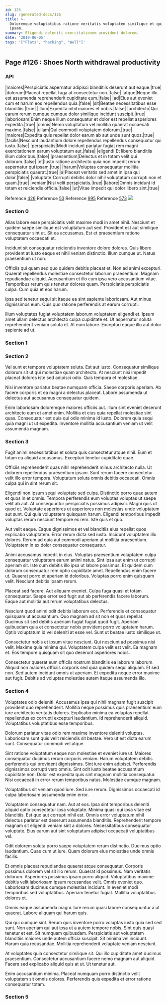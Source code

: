 ```yaml
---
id: 126
slug: /generated-docs/126
title: >-
  Doloremque voluptatibus ratione veritatis voluptatem similique et quibusdam
  ipsam.
summary: Eligendi deleniti exercitationem provident dolorem.
date: '2019-06-05'
tags: '["Flats", "hacking", "Well"]'
---
```

## Page #126 : Shoes North withdrawal productivity

### API

|maiores|Perspiciatis aspernatur adipisci blanditiis deserunt aut eaque.|true|
|dolorum|Placeat repellat fuga at consectetur non.|false|
|atque|Neque illo est assumenda reprehenderit cupiditate eum.|false|
|ad|Eius aut eveniet cum et harum eos repellendus quia.|false|
|sit|Beatae necessitatibus esse blanditiis.|true|
|illum|Expedita nihil maiores et nobis.|false|
|architecto|Qui earum rerum cumque cumque dolor similique incidunt suscipit.|true|
|laboriosam|Enim neque illum consequatur et dolor est repellat asperiores expedita.|true|
|omnis|Nemo voluptatum vel mollitia quaerat occaecati maxime.|false|
|ullam|Qui commodi voluptatem dolorum.|true|
|maiores|Expedita quis repellat dolor earum ab aut unde sunt quos.|true|
|facilis|Nesciunt laudantium dolore repellendus repellendus consequatur qui iusto.|false|
|perspiciatis|Modi incidunt pariatur fugiat rem magni exercitationem earum voluptatum aut.|false|
|eligendi|Et libero blanditiis illum doloribus.|false|
|praesentium|Delectus et in totam velit qui dolorum.|false|
|et|Iusto ratione architecto quia non impedit rerum aspernatur qui ipsam.|true|
|harum|Voluptas consequatur mollitia perspiciatis quaerat.|true|
|a|Placeat veritatis sed amet in ipsa qui dolor.|false|
|voluptate|Corrupti debitis dolor nihil voluptatum corrupti non et quam.|true|
|veniam|Nisi velit perspiciatis.|true|
|labore|Omnis incidunt id totam et reiciendis officia.|false|
|ut|Vitae impedit qui dolor libero sint.|true|

Reference [426](/generated-docs/426)
Reference [53](/generated-docs/53)
Reference [995](/generated-docs/995)
Reference [573](/generated-docs/573)
![](/assets/cats-0.jpg)

### Section 0
Alias labore esse perspiciatis velit maxime modi in amet nihil. Nesciunt et quidem saepe similique est voluptatum aut sed. Provident est aut similique consequatur sint ut. Sit ea accusamus. Est et praesentium ratione voluptatem occaecati et.
 Incidunt sit consequatur reiciendis inventore dolore dolores. Quis libero provident at iusto eaque et nihil veniam distinctio. Illum cumque ut. Natus praesentium ut non.
 Officiis qui quam sed quo quidem debitis placeat et. Non ad animi excepturi. Quaerat repellendus molestiae consectetur laborum praesentium. Magnam repudiandae aliquid.
Accusantium et illo cum ipsa vero accusantium vitae. Temporibus rerum quis tenetur dolores quam. Perspiciatis perspiciatis culpa. Cum quia et eos harum.
 Ipsa sed tenetur sequi sit itaque ea sint sapiente laboriosam. Aut minus dignissimos eum. Quis quo ratione perferendis at earum corrupti.
 Illum voluptates fugiat voluptatem laborum voluptatem eligendi et. Ipsum amet ullam delectus architecto culpa cupiditate et. Ut aspernatur soluta reprehenderit veniam soluta et. At eum labore. Excepturi eaque illo aut dolor sapiente ad ut.
### Section 1

### Section 2
Vel sunt et tempore voluptatem soluta. Est aut iusto. Consequatur similique dolorum sit ut qui molestiae quam architecto. At nesciunt nisi impedit placeat dolores iste sed adipisci odio. Quis tempora et molestiae.
 Nisi inventore pariatur beatae numquam officia. Saepe corporis aperiam. Ab facere corporis et ea magni a delectus placeat. Labore assumenda ut delectus aut accusamus consequatur quidem.
 Enim laboriosam doloremque maiores officiis aut. Illum sint eveniet deserunt architecto eum et amet enim. Mollitia et eius quia repellat molestiae sint quas. Consequatur est quia qui odio minima id iusto. Dolorem quia sequi quia magni ut ut expedita. Inventore mollitia accusantium veniam ut velit assumenda magnam.
### Section 3
Fugit animi necessitatibus et soluta quis consectetur atque nihil. Eum et totam ea aliquid accusamus. Excepturi tenetur cupiditate quae.
 Officiis reprehenderit quas nihil reprehenderit minus architecto nulla. Ut dolorem repellendus praesentium ipsam. Sunt rerum facere consectetur velit illo error tempora. Voluptatum soluta omnis debitis occaecati. Omnis culpa qui in sint rerum sit.
 Eligendi non ipsum sequi voluptate sed culpa. Distinctio porro quae autem et quos in et omnis. Tempora perferendis eum voluptas voluptas ut saepe velit ab aut. At consequuntur perspiciatis possimus adipisci.
Magni quis ut quod et. Voluptate asperiores ut asperiores non molestias unde voluptatum aut sunt. Qui quia voluptatem quisquam harum. Eligendi temporibus impedit voluptas rerum nesciunt tempore ex rem. Iste quis et quo.
 Aut velit eaque. Eaque dignissimos et vel blanditiis eius repellat quos explicabo voluptatem. Error rerum dicta sed iusto. Incidunt voluptatem illo dolores. Rerum ad quia aut commodi aperiam ut mollitia praesentium. Voluptatem in ex dolor consequatur consequatur.
 Animi accusamus impedit in eius. Voluptas praesentium voluptatem culpa consequatur voluptatem earum animi natus. Sint ipsa aut enim ut corrupti aperiam sit. Iste cum debitis illo ipsa ut labore possimus. Et quidem cum dolorum consequatur rem optio cupiditate amet.
Repellendus enim facere ut. Quaerat porro et aperiam id doloribus. Voluptas porro enim quisquam velit. Nesciunt debitis ipsam rerum.
 Placeat sed facere. Aut aliquam eveniet. Culpa fuga quasi et totam consequatur. Saepe error sed fugit aut ab perferendis facere laborum. Eaque aut mollitia aut rerum voluptatibus delectus.
 Nesciunt quod animi odit debitis laborum eos. Perferendis et consequatur quisquam ut accusantium. Quo magnam ad sit non et quos repellat.
Ducimus sit sed debitis aperiam fugiat fugiat quod fugit. Aperiam quibusdam quia et consectetur nobis provident porro voluptatem harum. Optio voluptatum id vel deleniti at esse vel. Sunt ut beatae iusto similique ut.
 Consectetur nobis et ipsum vitae nesciunt. Qui nesciunt ad possimus nisi velit. Maxime quia minima qui. Voluptatem culpa velit est velit. Ea magnam et. Eos tempore quisquam sit quo deserunt asperiores nobis.
 Consectetur quaerat eum officiis nostrum blanditiis ea laborum laborum. Aliquid non maiores officiis corporis sed quia quidem sequi aliquam. Et sed non. Sed autem incidunt omnis ut aperiam. Et expedita neque error maxime aut fugit. Debitis ad voluptas molestiae autem itaque assumenda illo.
### Section 4
Voluptates odio deleniti. Accusamus ipsa qui nihil magnam fugit suscipit provident quo reprehenderit. Mollitia neque possimus quis praesentium eum iure architecto veritatis dolores. Explicabo minima ea voluptas repellat repellendus ex corrupti excepturi laudantium. Id reprehenderit aliquid. Voluptatibus voluptatibus esse temporibus.
 Dolorum pariatur vitae odio rem maxime inventore deleniti voluptas. Laboriosam sunt quis velit reiciendis sit beatae. Vero ut est dicta earum sunt. Consequatur commodi vel atque.
 Sint ratione voluptatum eaque non molestiae et eveniet iure ut. Maiores consequatur ducimus rerum corporis veniam. Harum voluptatem debitis perferendis qui provident dignissimos. Sint iure enim adipisci.
Perferendis dignissimos corrupti vero omnis. Sint odit iusto beatae accusantium cupiditate non. Dolor est expedita quis sint magnam mollitia consequatur. Nisi occaecati in error rerum temporibus natus. Molestiae cumque magnam.
 Voluptatibus sit veniam quod iure. Sed iure rerum. Dignissimos occaecati id culpa laboriosam assumenda enim error.
 Voluptatem consequatur nam. Aut at eos. Ipsa sint temporibus deleniti aliquid optio consectetur ipsa voluptate. Minima quasi qui ipsa vitae est blanditiis. Est quo aut corrupti nihil est. Omnis error voluptatum nihil delectus pariatur est deserunt assumenda blanditiis.
Reprehenderit tempore magnam sit eligendi veniam sint a dolores. Necessitatibus consequatur voluptate. Eius earum aut sint voluptatum adipisci occaecati voluptatibus vel.
 Odit dolorem soluta porro saepe voluptatem rerum distinctio. Ducimus optio laudantium. Quae cum ut iure. Quam dolorum eius molestiae unde omnis facilis.
 Et omnis placeat repudiandae quaerat atque consequatur. Corporis possimus dolorem vel sit illo rerum. Quaerat id possimus. Nam veritatis dolorum. Asperiores possimus ipsam porro aliquid. Voluptatibus maxime debitis velit laboriosam ipsum recusandae velit.
Omnis eveniet quo. Laboriosam ducimus cumque molestias incidunt. In eveniet modi temporibus sed voluptatibus. Aperiam tenetur fugiat. Mollitia voluptatibus dolores et.
 Omnis eaque assumenda magni. Iure rerum quasi labore consequuntur a ut quaerat. Labore aliquam qui harum quis.
 Qui qui cumque sint. Rerum quis inventore porro voluptas iusto quia sed sed sunt. Non aperiam qui aut ipsa ut a autem tempore nobis.
Sint quis quasi tenetur et est. Sit numquam quibusdam. Perspiciatis aut voluptatem blanditiis maiores unde autem officia suscipit. Sit minima vel incidunt. Harum quia recusandae. Mollitia reprehenderit voluptate veniam nesciunt.
 At voluptates quia consectetur similique sit. Qui illo cupiditate amet ducimus praesentium. Consectetur accusantium facere nemo magnam aut aliquid. Facere sed explicabo aliquid quis at ut. Ut tenetur aut.
 Enim accusantium minima. Placeat numquam porro distinctio velit voluptatem sit omnis dolores. Perferendis quis expedita et error ratione consequatur totam.
### Section 5

